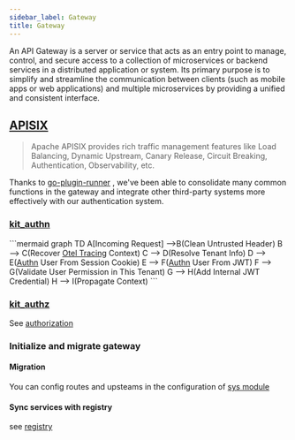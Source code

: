 ```yaml
---
sidebar_label: Gateway
title: Gateway
---
```


An API Gateway is a server or service that acts as an entry point to manage, control, and secure access to a collection of microservices or backend services in a distributed application or system.
Its primary purpose is to simplify and streamline the communication between clients (such as mobile apps or web applications) and multiple microservices by providing a unified and consistent interface.


## [APISIX](https://apisix.apache.org/)

>Apache APISIX provides rich traffic management features like Load Balancing, Dynamic Upstream, Canary Release, Circuit Breaking, Authentication, Observability, etc.

Thanks to [go-plugin-runner](https://apisix.apache.org/docs/go-plugin-runner/getting-started/) , we've been able to consolidate many common functions in the gateway and integrate other third-party systems more effectively with our authentication system.


### [kit_authn](https://github.com/jace996/multiapp/blob/main/gateway/apisix/cmd/go-runner/plugins/kit_authn.go)
<p style={{textAlign: 'center'}}>
```mermaid
graph TD
    A[Incoming Request] -->B(Clean Untrusted Header)
    B --> C(Recover <a href='./observability/tracing'>Otel Tracing</a> Context)
    C --> D(Resolve Tenant Info)
    D --> E(<a href='./authentication'>Authn</a> User From Session Cookie)
    E --> F(<a href='./authentication'>Authn</a> User From JWT)
    F --> G(Validate User Permission in This Tenant)
    G --> H(Add Internal JWT Credential)
    H --> I(Propagate Context)
```
 </p>

### [kit_authz](https://github.com/jace996/multiapp/blob/main/gateway/apisix/cmd/go-runner/plugins/kit_authz.go)

See [authorization](./authorization)


### Initialize and migrate gateway

#### Migration

You can config routes and upsteams in the configuration of [sys module](../../modules/sys)

#### Sync services with registry

see [registry](./registry#Gateway%20Integration)